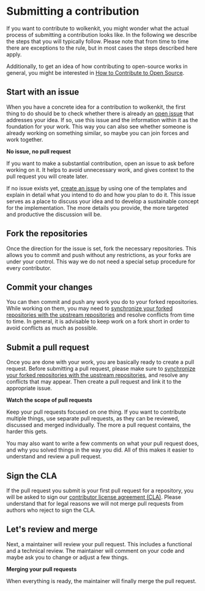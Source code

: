 
# Submitting a contribution

If you want to contribute to wolkenkit, you might wonder what the actual process of submitting a contribution looks like. In the following we describe the steps that you will typically follow. Please note that from time to time there are exceptions to the rule, but in most cases the steps described here apply.

Additionally, to get an idea of how contributing to open-source works in general, you might be interested in [How to Contribute to Open Source](https://opensource.guide/how-to-contribute/).

## Start with an issue

When you have a concrete idea for a contribution to wolkenkit, the first thing to do should be to check whether there is already an [open issue](https://github.com/thenativeweb/wolkenkit/issues) that addresses your idea. If so, use this issue and the information within it as the foundation for your work. This way you can also see whether someone is already working on something similar, so maybe you can join forces and work together.

<Hint type='warning'>

  **No issue, no pull request**

  If you want to make a substantial contribution, open an issue to ask before working on it. It helps to avoid unnecessary work, and gives context to the pull request you will create later.

</Hint>

If no issue exists yet, [create an issue](https://github.com/thenativeweb/wolkenkit/issues/new/choose) by using one of the templates and explain in detail what you intend to do and how you plan to do it. This issue serves as a place to discuss your idea and to develop a sustainable concept for the implementation. The more details you provide, the more targeted and productive the discussion will be.

## Fork the repositories

Once the direction for the issue is set, fork the necessary repositories. This allows you to commit and push without any restrictions, as your forks are under your control. This way we do not need a special setup procedure for every contributor.

## Commit your changes

You can then commit and push any work you do to your forked repositories. While working on them, you may need to [synchronize your forked repositories with the upstream repositories](https://help.github.com/en/articles/syncing-a-fork) and resolve conflicts from time to time. In general, it is advisable to keep work on a fork short in order to avoid conflicts as much as possible.

## Submit a pull request

Once you are done with your work, you are basically ready to create a pull request. Before submitting a pull request, please make sure to [synchronize your forked repositories with the upstream repositories](https://help.github.com/en/articles/syncing-a-fork), and resolve any conflicts that may appear. Then create a pull request and link it to the appropriate issue.

<Hint type='warning'>

  **Watch the scope of pull requests**

  Keep your pull requests focused on one thing. If you want to contribute multiple things, use separate pull requests, as they can be reviewed, discussed and merged individually. The more a pull request contains, the harder this gets.

</Hint>

You may also want to write a few comments on what your pull request does, and why you solved things in the way you did. All of this makes it easier to understand and review a pull request.

## Sign the CLA

If the pull request you submit is your first pull request for a repository, you will be asked to sign our [contributor license agreement (CLA)](https://gist.github.com/goloroden/71fedc0689d1c65a56aef5a5d3415fdd). Please understand that for legal reasons we will not merge pull requests from authors who reject to sign the CLA.

## Let's review and merge

Next, a maintainer will review your pull request. This includes a functional and a technical review. The maintainer will comment on your code and maybe ask you to change or adjust a few things.

<Hint type='congrats'>

  **Merging your pull requests**

  When everything is ready, the maintainer will finally merge the pull request.

</Hint>
